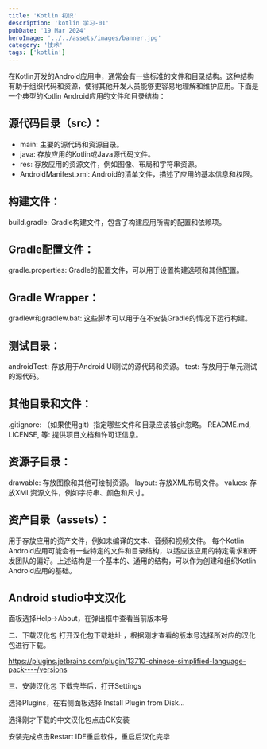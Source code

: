 ```yaml
---
title: 'Kotlin 初识'
description: 'kotlin 学习-01'
pubDate: '19 Mar 2024'
heroImage: '../../assets/images/banner.jpg'
category: '技术'
tags: ['kotlin']
---
```


在Kotlin开发的Android应用中，通常会有一些标准的文件和目录结构。这种结构有助于组织代码和资源，使得其他开发人员能够更容易地理解和维护应用。下面是一个典型的Kotlin Android应用的文件和目录结构：

## 源代码目录（src）：

- main: 主要的源代码和资源目录。
- java: 存放应用的Kotlin或Java源代码文件。
- res: 存放应用的资源文件，例如图像、布局和字符串资源。
- AndroidManifest.xml: Android的清单文件，描述了应用的基本信息和权限。

## 构建文件：

build.gradle: Gradle构建文件，包含了构建应用所需的配置和依赖项。

## Gradle配置文件：

gradle.properties: Gradle的配置文件，可以用于设置构建选项和其他配置。

## Gradle Wrapper：

gradlew和gradlew.bat: 这些脚本可以用于在不安装Gradle的情况下运行构建。

## 测试目录：

androidTest: 存放用于Android UI测试的源代码和资源。
test: 存放用于单元测试的源代码。

## 其他目录和文件：

.gitignore: （如果使用git）指定哪些文件和目录应该被git忽略。
README.md, LICENSE, 等: 提供项目文档和许可证信息。

## 资源子目录：

drawable: 存放图像和其他可绘制资源。
layout: 存放XML布局文件。
values: 存放XML资源文件，例如字符串、颜色和尺寸。

## 资产目录（assets）：

用于存放应用的资产文件，例如未编译的文本、音频和视频文件。
每个Kotlin Android应用可能会有一些特定的文件和目录结构，以适应该应用的特定需求和开发团队的偏好。上述结构是一个基本的、通用的结构，可以作为创建和组织Kotlin Android应用的基础。

## Android studio中文汉化

面板选择Help→About，在弹出框中查看当前版本号

二、下载汉化包
打开汉化包下载地址 ，根据刚才查看的版本号选择所对应的汉化包进行下载。

https://plugins.jetbrains.com/plugin/13710-chinese-simplified-language-pack----/versions

三、安装汉化包
下载完毕后，打开Settings

选择Plugins，在右侧面板选择 Install Plugin from Disk…

选择刚才下载的中文汉化包点击OK安装

安装完成点击Restart IDE重启软件，重启后汉化完毕
